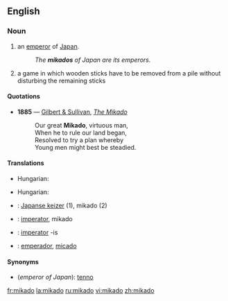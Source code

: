 ==English==

===Noun===
{{en-noun}}

# {{context|literary}} an [[emperor]] of [[Japan]].
#:''The '''mikados''' of Japan are its emperors.''
# a game in which wooden sticks have to be removed from a pile without disturbing the remaining sticks

====Quotations====

*'''1885''' — [[w:Gilbert and Sullivan|Gilbert & Sullivan]], ''[[s:The_Mikado|The Mikado]]''
*:Our great '''Mikado''', virtuous man,
*:When he to rule our land began,
*:Resolved to try a plan whereby
*:Young men might best be steadied.

====Translations====
{{trans-top|an emperor of Japan}}
*Hungarian: {{t-|hu|mikádó}}
{{trans-mid}}
{{trans-bottom}}

{{trans-top|a game}}
*Hungarian: {{t-|hu|mikádó}}
{{trans-mid}}
{{trans-bottom}}

{{checktrans-top}}
*{{ttbc|Dutch}}: [[Japanse keizer]] {{m}} (1), mikado {{m}} (2)
*{{ttbc|Interlingua}}: [[imperator]], mikado
{{checktrans-mid}}
*{{ttbc|Latin}}: [[imperator]] -is
*{{ttbc|Spanish}}: [[emperador]], [[micado]]
{{checktrans-bottom}}

====Synonyms====
* (''emperor of Japan''): [[tenno]]

[[fr:mikado]]
[[la:mikado]]
[[ru:mikado]]
[[vi:mikado]]
[[zh:mikado]]
